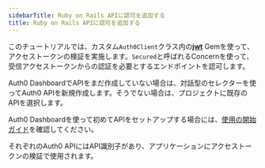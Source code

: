 ```yaml
---
sidebarTitle: Ruby on Rails APIに認可を追加する
title: Ruby on Rails APIに認可を追加する
---
```


このチュートリアルでは、カスタム`Auth0Client`クラス内の[**jwt**](https://github.com/jwt/ruby-jwt) Gemを使って、アクセストークンの検証を実施します。`Secured`と呼ばれるConcernを使って、受信アクセストークンからの認証を必要とするエンドポイントを認可します。

Auth0 DashboardでAPIをまだ作成していない場合は、対話型のセレクターを使ってAuth0 APIを新規作成します。そうでない場合は、プロジェクトに既存のAPIを選択します。

Auth0 Dashboardを使って初めてAPIをセットアップする場合には、[使用の開始ガイド](https://auth0.com/docs/get-started/auth0-overview/set-up-apis)を確認してください。

それぞれのAuth0 APIにはAPI識別子があり、アプリケーションにアクセストークンの検証で使用されます。